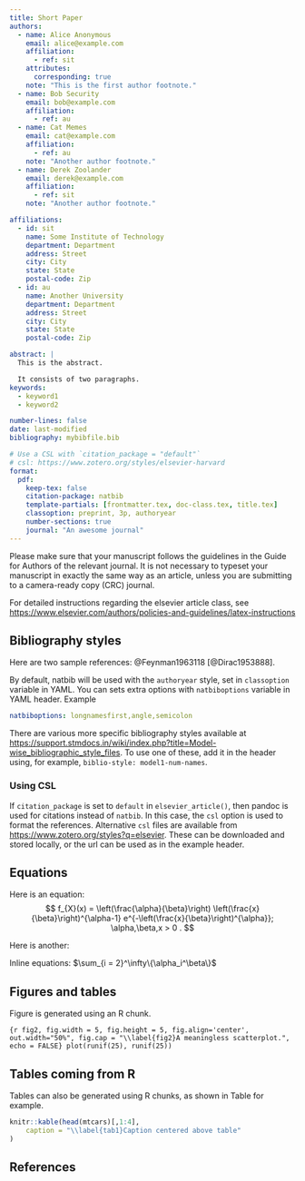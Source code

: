 ```yaml
---
title: Short Paper
authors:
  - name: Alice Anonymous
    email: alice@example.com
    affiliation:
      - ref: sit
    attributes:
      corresponding: true
    note: "This is the first author footnote."
  - name: Bob Security
    email: bob@example.com
    affiliation: 
      - ref: au
  - name: Cat Memes
    email: cat@example.com
    affiliation: 
      - ref: au
    note: "Another author footnote."
  - name: Derek Zoolander
    email: derek@example.com
    affiliation: 
      - ref: sit
    note: "Another author footnote."

affiliations:
  - id: sit
    name: Some Institute of Technology
    department: Department
    address: Street
    city: City
    state: State
    postal-code: Zip
  - id: au
    name: Another University
    department: Department
    address: Street
    city: City
    state: State
    postal-code: Zip

abstract: |
  This is the abstract.

  It consists of two paragraphs.
keywords: 
  - keyword1
  - keyword2

number-lines: false
date: last-modified
bibliography: mybibfile.bib

# Use a CSL with `citation_package = "default"`
# csl: https://www.zotero.org/styles/elsevier-harvard
format:
  pdf:
    keep-tex: false
    citation-package: natbib
    template-partials: [frontmatter.tex, doc-class.tex, title.tex]
    classoption: preprint, 3p, authoryear
    number-sections: true
    journal: "An awesome journal"
---
```


Please make sure that your manuscript follows the guidelines in the 
Guide for Authors of the relevant journal. It is not necessary to 
typeset your manuscript in exactly the same way as an article, 
unless you are submitting to a camera-ready copy (CRC) journal.

For detailed instructions regarding the elsevier article class, see   <https://www.elsevier.com/authors/policies-and-guidelines/latex-instructions>

## Bibliography styles

Here are two sample references: @Feynman1963118 [@Dirac1953888].

By default, natbib will be used with the `authoryear` style, set in `classoption` variable in YAML. 
You can sets extra options with `natbiboptions` variable in YAML header. Example 
```yaml
natbiboptions: longnamesfirst,angle,semicolon
```

There are various more specific bibliography styles available at
<https://support.stmdocs.in/wiki/index.php?title=Model-wise_bibliographic_style_files>. 
To use one of these, add it in the header using, for example, `biblio-style: model1-num-names`.

### Using CSL 

If `citation_package` is set to `default` in `elsevier_article()`, then pandoc is used for citations instead of `natbib`. In this case, the `csl` option is used to format the references. Alternative `csl` files are available from <https://www.zotero.org/styles?q=elsevier>. These can be downloaded
and stored locally, or the url can be used as in the example header.

## Equations

Here is an equation:
$$ 
  f_{X}(x) = \left(\frac{\alpha}{\beta}\right)
  \left(\frac{x}{\beta}\right)^{\alpha-1}
  e^{-\left(\frac{x}{\beta}\right)^{\alpha}}; 
  \alpha,\beta,x > 0 .
$$

Here is another:
\begin{align}
  a^2+b^2=c^2.
\end{align}

Inline equations: $\sum_{i = 2}^\infty\{\alpha_i^\beta\}$

## Figures and tables

Figure \ref{fig2} is generated using an R chunk.

```{r fig2, fig.width = 5, fig.height = 5, fig.align='center', out.width="50%", fig.cap = "\\label{fig2}A meaningless scatterplot.", echo = FALSE}
plot(runif(25), runif(25))
```

## Tables coming from R

Tables can also be generated using R chunks, as shown in Table \ref{tab1} for example.

```r
knitr::kable(head(mtcars)[,1:4], 
    caption = "\\label{tab1}Caption centered above table"
)
```

## References {-}

